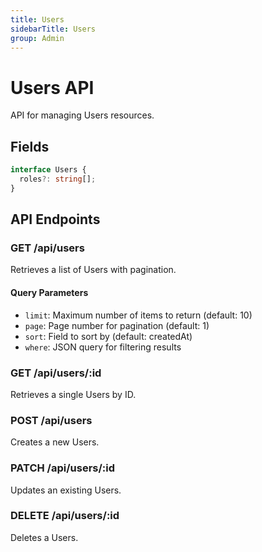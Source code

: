 ```yaml
---
title: Users
sidebarTitle: Users
group: Admin
---
```



# Users API

API for managing Users resources.




## Fields

```typescript
interface Users {
  roles?: string[];
}
```




## API Endpoints

### GET /api/users
Retrieves a list of Users with pagination.

#### Query Parameters
- `limit`: Maximum number of items to return (default: 10)
- `page`: Page number for pagination (default: 1)
- `sort`: Field to sort by (default: createdAt)
- `where`: JSON query for filtering results

### GET /api/users/:id
Retrieves a single Users by ID.

### POST /api/users
Creates a new Users.

### PATCH /api/users/:id
Updates an existing Users.

### DELETE /api/users/:id
Deletes a Users.

